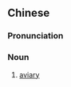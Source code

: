{{also|鸟舍}}
==Chinese==
{{zh-forms|s=鸟舍}}

===Pronunciation===
{{zh-pron
|m=niǎoshè
|cat=n
}}

===Noun===
{{zh-noun}}

# [[aviary]]
